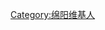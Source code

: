 {{Userbox
  |id=[[File:Mianyang_Train_Station_2012.jpg|60px]]
  |id-c=green
  |info=<span lang="zh-cn">该用户这年或往年住到'''[[绵阳市]]'''在。</span>
  |info-c=#E6E6FA
  |info-s=9
  |border-c=black
}}
[[Category:绵阳维基人]]